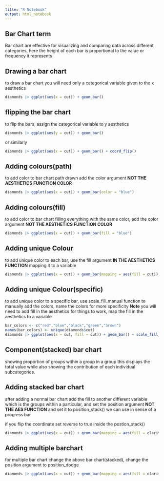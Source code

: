 ```yaml
---
title: "R Notebook"
output: html_notebook
---
```



## Bar Chart term
Bar chart are effective for visualizing and comparing data across different categories, here the height of each bar is proportional to the value or frequency it represents

## Drawing a bar chart
to draw a bar chart you will need only a categorical variable given to the x aesthetics
```r
diamonds |> ggplot(aes(x = cut)) + geom_bar()
```
## flipping the bar chart
to flip the bars, assign the categorical variable to y aesthetics 
```r
diamonds |> ggplot(aes(y = cut)) + geom_bar()
```
or similarly
```r
diamonds |> ggplot(aes(x = cut)) + geom_bar() + coord_flip()
```
## Adding colours(path)
to add color to bar chart path drawn add the color argument **NOT THE AESTHETICS FUNCTION COLOR**
```r
diamonds |> ggplot(aes(x = cut)) + geom_bar(color = "blue")
```
## Adding colours(fill)
to add color to bar chart filling everything with the same color, add the color argument **NOT THE AESTHETICS FUNCTION COLOR**
```r
diamonds |> ggplot(aes(x = cut)) + geom_bar(fill = "blue")
```
## Adding unique Colour
to add unique color to each bar, use the fill argument **IN THE AESTHETICS FUNCTION** mapping it to a variable
```r
diamonds |> ggplot(aes(x = cut)) + geom_bar(mapping = aes(fill = cut))
```
## Adding unique Colour(specific)
to add unique color to a specific bar, use scale_fill_manual function to manually add the colors, name the colors for more specificity
**Note** you will need to add fill in the aesthetics for things to work, map the fill in the aesthetics to a variable
```r
bar_colors <- c("red","blue","black","green","brown")
names(bar_colors) <- unique(diamonds$cut)
diamonds |> ggplot(aes(x = cut, fill = cut)) + geom_bar() + scale_fill_manual(values = bar_colors)
```
## Component(stacked) bar chart
showing proportion of groups within a group in a group
this displays the total value while also showing the contribution of each individual subcategories.

## Adding stacked bar chart
after adding a normal bar chart add the fill to another different variable which is the groups within a particular, and set the position argument **NOT THE AES FUNCTION** and set it to position_stack() 
we can use in sense of a progress bar

if you flip the coordinate set reverse to true inside the postion_stack()
```r
diamonds |> ggplot(aes(x = cut)) + geom_bar(mapping = aes(fill = clarity), position = position_stack())
```
## Adding multiple barchart
for multiple bar chart change the above bar chart(stacked), change the position argument to position_dodge
```r
diamonds |> ggplot(aes(x = cut)) + geom_bar(mapping = aes(fill = clarity), position = position_dodge())
```










